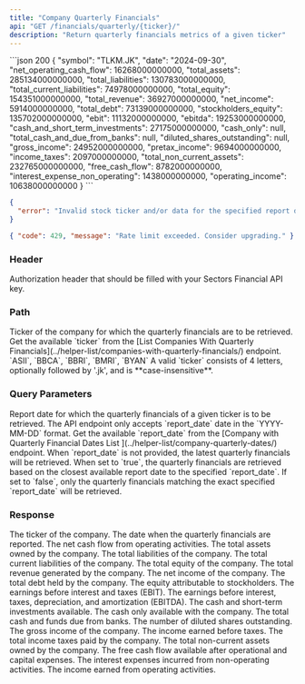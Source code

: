 ```yaml
---
title: "Company Quarterly Financials"
api: "GET /financials/quarterly/{ticker}/"
description: "Return quarterly financials metrics of a given ticker"
---
```


<ResponseExample>
```json 200
{
    "symbol": "TLKM.JK",
    "date": "2024-09-30",
    "net_operating_cash_flow": 16268000000000,
    "total_assets": 285134000000000,
    "total_liabilities": 130783000000000,
    "total_current_liabilities": 74978000000000,
    "total_equity": 154351000000000,
    "total_revenue": 36927000000000,
    "net_income": 5914000000000,
    "total_debt": 73139000000000,
    "stockholders_equity": 135702000000000,
    "ebit": 11132000000000,
    "ebitda": 19253000000000,
    "cash_and_short_term_investments": 27175000000000,
    "cash_only": null,
    "total_cash_and_due_from_banks": null,
    "diluted_shares_outstanding": null,
    "gross_income": 24952000000000,
    "pretax_income": 9694000000000,
    "income_taxes": 2097000000000,
    "total_non_current_assets": 232765000000000,
    "free_cash_flow": 8782000000000,
    "interest_expense_non_operating": 1438000000000,
    "operating_income": 10638000000000
}
```

```json 400
{
  "error": "Invalid stock ticker and/or data for the specified report date does not exist."
}
```

```json 429
{ "code": 429, "message": "Rate limit exceeded. Consider upgrading." }
```

</ResponseExample>

### Header

<ParamField header="Authorization" type="string" required>
  Authorization header that should be filled with your Sectors Financial API
  key.
</ParamField>

### Path

<ParamField path="ticker" type="string" initialValue="BBCA" required>
  Ticker of the company for which the quarterly financials are to be retrieved.
  <AccordionGroup>
    <Accordion title="Get the available ticker">
      Get the available `ticker` from the [List Companies With Quarterly
      Financials](../helper-list/companies-with-quarterly-financials/) endpoint.
    </Accordion>
    <Accordion title="Examples of the ticker">
      `ASII`, `BBCA`, `BBRI`, `BMRI`, `BYAN`
    </Accordion>
    <Accordion title="Format">
      A valid `ticker` consists of 4 letters, optionally followed by '.jk', and
      is **case-insensitive**.
    </Accordion>
  </AccordionGroup>
</ParamField>

### Query Parameters

<ParamField query="report_date" type="string">
  Report date for which the quarterly financials of a given ticker is to be
  retrieved.
  <AccordionGroup>
    <Accordion title="Format">
      The API endpoint only accepts `report_date` date in the `YYYY-MM-DD`
      format.
    </Accordion>
    <Accordion title="Get the available report_date">
      Get the available `report_date` from the [Company with Quarterly Financial
      Dates List ](../helper-list/company-quarterly-dates/) endpoint.
    </Accordion>
    <Accordion title="Default value">
      When `report_date` is not provided, the latest quarterly financials will
      be retrieved.
    </Accordion>
  </AccordionGroup>
</ParamField>

<ParamField query="approx" type="boolean" default="true">
  When set to `true`, the quarterly financials are retrieved based on the
  closest available report date to the specified `report_date`. If set to
  `false`, only the quarterly financials matching the exact specified
  `report_date` will be retrieved.
</ParamField>

### Response

<ResponseField name="symbol" type="string" required>
  The ticker of the company.
</ResponseField>

<ResponseField name="date" type="string" required>
  The date when the quarterly financials are reported.
</ResponseField>

<ResponseField name="net_operating_cash_flow" type="number" required>
  The net cash flow from operating activities.
</ResponseField>

<ResponseField name="total_assets" type="number" required>
  The total assets owned by the company.
</ResponseField>

<ResponseField name="total_liabilities" type="number" required>
  The total liabilities of the company.
</ResponseField>

<ResponseField name="total_current_liabilities" type="number" required>
  The total current liabilities of the company.
</ResponseField>

<ResponseField name="total_equity" type="number" required>
  The total equity of the company.
</ResponseField>

<ResponseField name="total_revenue" type="number" required>
  The total revenue generated by the company.
</ResponseField>

<ResponseField name="net_income" type="number" required>
  The net income of the company.
</ResponseField>

<ResponseField name="total_debt" type="number" required>
  The total debt held by the company.
</ResponseField>

<ResponseField name="stockholders_equity" type="number" required>
  The equity attributable to stockholders.
</ResponseField>

<ResponseField name="ebit" type="number" required>
  The earnings before interest and taxes (EBIT).
</ResponseField>

<ResponseField name="ebitda" type="number" required>
  The earnings before interest, taxes, depreciation, and amortization (EBITDA).
</ResponseField>

<ResponseField name="cash_and_short_term_investments" type="number" required>
  The cash and short-term investments available.
</ResponseField>

<ResponseField name="cash_only" type="number" required>
  The cash only available with the company.
</ResponseField>

<ResponseField name="total_cash_and_due_from_banks" type="number" required>
  The total cash and funds due from banks.
</ResponseField>

<ResponseField name="diluted_shares_outstanding" type="number" required>
  The number of diluted shares outstanding.
</ResponseField>

<ResponseField name="gross_income" type="number" required>
  The gross income of the company.
</ResponseField>

<ResponseField name="pretax_income" type="number" required>
  The income earned before taxes.
</ResponseField>

<ResponseField name="income_taxes" type="number" required>
  The total income taxes paid by the company.
</ResponseField>

<ResponseField name="total_non_current_assets" type="number" required>
  The total non-current assets owned by the company.
</ResponseField>

<ResponseField name="free_cash_flow" type="number" required>
  The free cash flow available after operational and capital expenses.
</ResponseField>

<ResponseField name="interest_expense_non_operating" type="number" required>
  The interest expenses incurred from non-operating activities.
</ResponseField>

<ResponseField name="operating_income" type="number" required>
  The income earned from operating activities.
</ResponseField>
